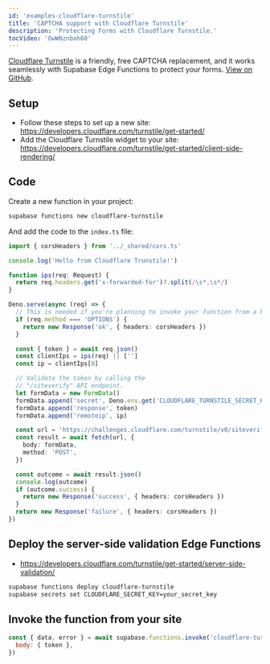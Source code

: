 ```yaml
---
id: 'examples-cloudflare-turnstile'
title: 'CAPTCHA support with Cloudflare Turnstile'
description: 'Protecting Forms with Cloudflare Turnstile.'
tocVideo: 'OwW0znboh60'
---
```


[Cloudflare Turnstile](https://www.cloudflare.com/products/turnstile/) is a friendly, free CAPTCHA replacement, and it works seamlessly with Supabase Edge Functions to protect your forms. [View on GitHub](https://github.com/supabase/supabase/tree/master/examples/edge-functions/supabase/functions/cloudflare-turnstile).

## Setup

- Follow these steps to set up a new site: https://developers.cloudflare.com/turnstile/get-started/
- Add the Cloudflare Turnstile widget to your site: https://developers.cloudflare.com/turnstile/get-started/client-side-rendering/

## Code

Create a new function in your project:

```bash
supabase functions new cloudflare-turnstile
```

And add the code to the `index.ts` file:

```ts index.ts
import { corsHeaders } from '../_shared/cors.ts'

console.log('Hello from Cloudflare Trunstile!')

function ips(req: Request) {
  return req.headers.get('x-forwarded-for')?.split(/\s*,\s*/)
}

Deno.serve(async (req) => {
  // This is needed if you're planning to invoke your function from a browser.
  if (req.method === 'OPTIONS') {
    return new Response('ok', { headers: corsHeaders })
  }

  const { token } = await req.json()
  const clientIps = ips(req) || ['']
  const ip = clientIps[0]

  // Validate the token by calling the
  // "/siteverify" API endpoint.
  let formData = new FormData()
  formData.append('secret', Deno.env.get('CLOUDFLARE_TURNSTILE_SECRET_KEY') ?? '')
  formData.append('response', token)
  formData.append('remoteip', ip)

  const url = 'https://challenges.cloudflare.com/turnstile/v0/siteverify'
  const result = await fetch(url, {
    body: formData,
    method: 'POST',
  })

  const outcome = await result.json()
  console.log(outcome)
  if (outcome.success) {
    return new Response('success', { headers: corsHeaders })
  }
  return new Response('failure', { headers: corsHeaders })
})
```

## Deploy the server-side validation Edge Functions

- https://developers.cloudflare.com/turnstile/get-started/server-side-validation/

```bash
supabase functions deploy cloudflare-turnstile
supabase secrets set CLOUDFLARE_SECRET_KEY=your_secret_key
```

## Invoke the function from your site

```js
const { data, error } = await supabase.functions.invoke('cloudflare-turnstile', {
  body: { token },
})
```
